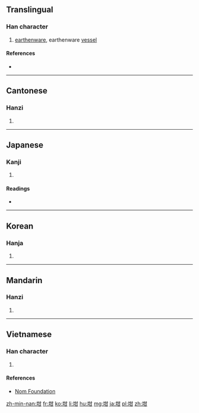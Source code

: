 ==Translingual==

===Han character===
{{Han char|rn=32|rad=土|as=05|sn=8|four=44170|canj=GTM|ids=⿰土甘}}

# [[earthenware]], earthenware [[vessel]]

====References====
* {{Han ref|kx=0226.210|dkj=04975|dj=0461.330|hdz=10429.120|uh=5769|ud=22377|bh=A958|bd=43352}}

----

==Cantonese==

===Hanzi===
{{yue-hanzi|jyut=ham1|y=ham1}}

# {{defn|lang=yue|sort=土05}}

----

==Japanese==

===Kanji===
{{ja-kanji|grade=|rs=土05}}

# {{defn|lang=ja|sort=土05}}

====Readings====
* {{ja-readings|on=[[かん]] (kan)|kun=[[つぼ]] (tsubo)}}

----

==Korean==

===Hanja===
{{ko-hanja|hangeul=감|rv=gam|mr=kam}}

# {{defn|lang=ko|sort=土05}}

----

==Mandarin==

===Hanzi===
{{cmn-hanzi|pin=[[gān]] ([[gan1]])|wg=kan<sup>1</sup>}}

# {{defn|lang=cmn|sort=土05}}

----

==Vietnamese==

===Han character===
{{vi-hantu|[[cam]]|rs=土05}}

# {{defn|lang=vi|sort=土05}}

====References====
*[http://nomfoundation.org/common/nom_details.php?codepoint=5769 Nom Foundation]

[[zh-min-nan:坩]]
[[fr:坩]]
[[ko:坩]]
[[li:坩]]
[[hu:坩]]
[[mg:坩]]
[[ja:坩]]
[[pl:坩]]
[[zh:坩]]